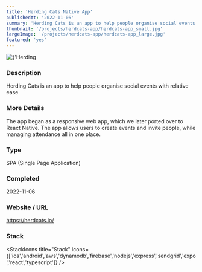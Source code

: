 ```yaml
---
title: 'Herding Cats Native App'
publishedAt: '2022-11-06'
summary: 'Herding Cats is an app to help people organise social events with relative ease'
thumbnail: '/projects/herdcats-app/herdcats-app_small.jpg'
largeImage: '/projects/herdcats-app/herdcats-app_large.jpg'
featured: 'yes'
---
```


<div className="relative w-full h-[400px] sm:h-[600px] md:h-[760px] lg:h-[920px]">
  <Image
    alt={'Herding Cats Native App'}
    src={'/projects/herdcats-app/herdcats-app.jpg'}
    sizes="(max-width: 640px) 100%, 100%"
    fill={true}
    priority
    style={{
      objectFit: 'contain'
    }}
  />
</div>

### Description

Herding Cats is an app to help people organise social events with relative ease

### More Details

The app began as a responsive web app, which we later ported over to React Native. The app allows users to create events and invite people, while managing attendance all in one place.

### Type

SPA (Single Page Application)


### Completed
2022-11-06

### Website / URL
https://herdcats.io/


### Stack

<StackIcons
  title="Stack"
  icons={['ios','android','aws','dynamodb','firebase','nodejs','express','sendgrid','expo','react','typescript']}
  />
